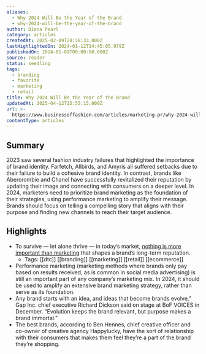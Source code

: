 ```yaml
---
aliases:
  - Why 2024 Will Be the Year of the Brand
  - why-2024-will-be-the-year-of-the-brand
author: Diana Pearl
category: articles
createdAt: 2025-02-09T20:38:33.000Z
lastHighlightedOn: 2024-01-12T14:45:05.979Z
publishedOn: 2024-01-09T00:00:00.000Z
source: reader
status: seedling
tags:
  - branding
  - favorite
  - marketing
  - retail
title: Why 2024 Will Be the Year of the Brand
updatedAt: 2025-04-12T15:55:15.000Z
url: >-
  https://www.businessoffashion.com/articles/marketing-pr/why-2024-will-be-the-year-of-the-brand/?utm_source=newsletter_technology&utm_medium=email&utm_campaign=Technology_100124&utm_term=OIBTAQXFO5AXLMTAQI5KULACRM&utm_content=top_story_3_title
contentType: articles
---
```

## Summary

2023 saw several fashion industry failures that highlighted the importance of brand identity. Farfetch, Allbirds, and Amyris all suffered setbacks due to their failure to build a cohesive brand identity. In contrast, brands like Abercrombie and Chanel have successfully revitalized their reputation by updating their image and connecting with consumers on a deeper level. In 2024, marketers need to prioritize brand marketing as the foundation of their strategies, using performance marketing to amplify their message. Brands should focus on telling a compelling story that aligns with their purpose and finding new channels to reach their target audience.

## Highlights

- To survive — let alone thrive — in today’s market, [nothing is more important than marketing](https://www.businessoffashion.com/articles/marketing-pr/how-marketers-should-spend-their-budgets-in-2023/) that shapes a brand’s long-term reputation.
    - Tags: [[dtc]] [[branding]] [[marketing]] [[retail]] [[ecommerce]]
- Performance marketing (marketing methods where brands only pay based on results received, as is common in social media advertising) is still an important part of any company’s marketing mix. In 2024, it should be used to amplify an extensive brand marketing strategy, rather than serve as its foundation.
- Any brand starts with an idea, and ideas that become brands evolve,” Gap Inc. chief executive Richard Dickson said on stage at BoF VOICES in December. “Evolution keeps the brand relevant, but purpose makes a brand immortal.”
- The best brands, according to Ben Hennes, chief creative officer and co-owner of creative agency Happylucky, have the sort of relationship with their consumers that makes them feel they’re a part of the brand they’re shopping.
